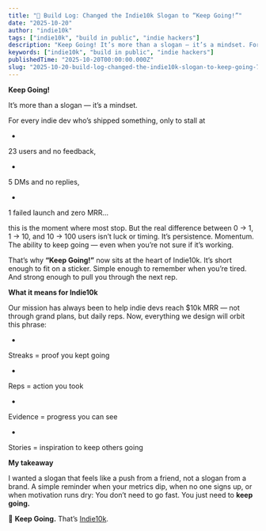 ```yaml
---
title: "🧱 Build Log: Changed the Indie10k Slogan to “Keep Going!”"
date: "2025-10-20"
author: "indie10k"
tags: ["indie10k", "build in public", "indie hackers"]
description: "Keep Going! It’s more than a slogan — it’s a mindset. For every indie dev who’s shipped something, only to stall at 23 users and no feedback, 5 DMs and no..."
keywords: ["indie10k", "build in public", "indie hackers"]
publishedTime: "2025-10-20T00:00:00.000Z"
slug: "2025-10-20-build-log-changed-the-indie10k-slogan-to-keep-going-7LEGp7CqZvsDkHnHWswt"
---
```


**Keep Going!**

It’s more than a slogan — it’s a mindset.

For every indie dev who’s shipped something, only to stall at

- 
23 users and no feedback,

- 
5 DMs and no replies,

- 
1 failed launch and zero MRR…

this is the moment where most stop.
But the real difference between 0 → 1, 1 → 10, and 10 → 100 users isn’t luck or timing.
It’s persistence.
Momentum.
The ability to keep going — even when you’re not sure if it’s working.

That’s why **“Keep Going!”** now sits at the heart of Indie10k.
It’s short enough to fit on a sticker.
Simple enough to remember when you’re tired.
And strong enough to pull you through the next rep.

**What it means for Indie10k**

Our mission has always been to help indie devs reach $10k MRR — not through grand plans, but daily reps.
Now, everything we design will orbit this phrase:

- 
Streaks = proof you kept going

- 
Reps = action you took

- 
Evidence = progress you can see

- 
Stories = inspiration to keep others going

**My takeaway**

I wanted a slogan that feels like a push from a friend, not a slogan from a brand.
A simple reminder when your metrics dip, when no one signs up, or when motivation runs dry:
You don’t need to go fast.
You just need to **keep going.**

💪 **Keep Going.**
That’s [Indie10k](https://indie10k.com).